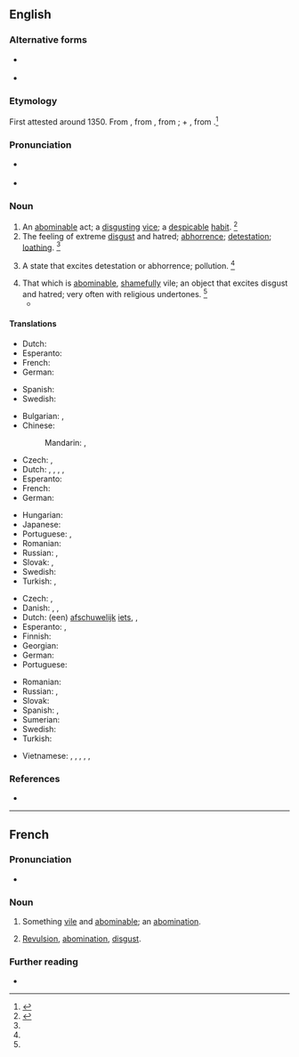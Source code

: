 ==English==

===Alternative forms===
* {{l|en|abhomination}} {{qualifier|obsolete}}
* {{l|en|abominacioun}} {{qualifier|obsolete}}

===Etymology===
{{wikipedia}}
First attested around 1350. From {{etyl|enm|en}} {{m|enm|abominacioun}}, from {{etyl|frm|en}} {{m|frm|abomination||horror, disgust}}, from {{etyl|LL.|en}} {{m|la|abōminātiō||abomination}}; {{m|la|ab||away from}} + {{m|la|ōminārī||prophesy, foreboding}}, from {{m|la|ōmin||omen}}.<ref>{{R:CDOE|page=4}}</ref>
{{suffix|en|abominate|ation}}

===Pronunciation===
* {{a|RP|US}} {{IPA|/əˌbɑm.əˈneɪ.ʃn̩/|/əˌbɑm.ɪˈneɪ.ʃn̩/|lang=en}}
* {{rhymes|eɪʃən|lang=en}}

===Noun===
{{en-noun}}

# An [[abominable]] act; a [[disgusting]] [[vice]]; a [[despicable]] [[habit]]. {{defdate|First attested around 1150 to 1350.}}<ref name=SOED>{{R:SOED5|page=6}}</ref>
# The feeling of extreme [[disgust]] and hatred; [[abhorrence]]; [[detestation]]; [[loathing]]. {{defdate|First attested around 1350 to 1470.}}<ref name=SOED/>
#: {{syn|en|abhorrence|aversion|detestation|disgust|loathing|loathsomeness|odiousness}}
# {{lb|en|obsolete}} A state that excites detestation or abhorrence; pollution. {{defdate|Attested from around (1350 - 1470) to the late 15<sup>th</sup> century.}}<ref name=SOED/>
# That which is [[abominable]], [[shameful]]ly vile; an object that excites disgust and hatred; very often with religious undertones. {{defdate|First attested around 1350 to 1470.}}<ref name=SOED/>
#* {{quote-book|passage=Antony, most large in his '''abominations'''.|author=Shakespeare|title=Antony and Cleopatra|section=III-vi|year=1606}}

====Translations====
{{trans-top|an abominable act}}
* Dutch: {{t+|nl|gruwel|m}}
* Esperanto: {{t|eo|abomenaĵo}}
* French: {{t+|fr|abomination|f}}
* German: {{t+|de|Greuel}}
{{trans-mid}}
* Spanish: {{t+|es|abominación|f}}
* Swedish: {{t+|sv|styggelse|c}}
{{trans-bottom}}

{{trans-top|the feeling of extreme disgust}}
* Bulgarian: {{t+|bg|отвращение}}, {{t+|bg|ненавист}}
* Chinese:
*: Mandarin: {{t+|cmn|厭惡|sc=Hani}}, {{t+|cmn|厌恶|tr=yànwù|sc=Hani}}
* Czech: {{t+|cs|odpor|m}}, {{t|cs|zhnusení|n}}
* Dutch: {{t+|nl|afschuw}}, {{t+|nl|walging}}, {{t+|nl|afgrijzen|n}}, {{t+|nl|gruwel|m}}, {{t|nl|abominatie|f}}
* Esperanto: {{t+|eo|abomeno}}
* French: {{t+|fr|abomination|f}}
* German: {{t+|de|Abscheu|m}}
{{trans-mid}}
* Hungarian: {{t+|hu|undor}}
* Japanese: {{t+|ja|嫌悪|tr=けんお, ken'o|sc=Jpan}}
* Portuguese: {{t+|pt|abominação|f}}, {{t+|pt|repugnância|f}}
* Romanian: {{t+|ro|aversiune|f}}
* Russian: {{t+|ru|отвраще́ние|n}}, {{t+|ru|омерзе́ние|n}}
* Slovak: {{t|sk|hnus|m}}, {{t|sk|odpor|m}}
* Swedish: {{t+|sv|avsky|c}}
* Turkish: {{t+|tr|tiksinme}}, {{t+|tr|iğrenme}}
{{trans-bottom}}

{{trans-top|something abominable}}
* Czech: {{t|cs|odpornost|f}}, {{t|cs|ohavnost|f}}
* Danish: {{t|da|afskyelighed}}, {{t|da|pestilens}}, {{t|da|vederstyggelighed}}
* Dutch: (een) [[afschuwelijk]] [[iets]], {{t+|nl|gruwel|m}}, {{t|nl|abominatie|f}}
* Esperanto: {{t+|eo|abomeno}}, {{t|eo|abomenaĵo}}
* Finnish: {{t+|fi|iljetys}}
* Georgian: {{t|ka|საზიზღრობა|sc=Geor}}
* German: {{t+|de|Abscheulichkeit|f}}
* Portuguese: {{t+|pt|abominação|f}}
{{trans-mid}}
* Romanian: {{t|ro|abominațiune|f}}
* Russian: {{t+|ru|га́дость|f}}, {{t+|ru|ме́рзость|f}}
* Slovak: {{t|sk|ohavnosť|f}}
* Spanish: {{t+|es|abominación|f}}, {{t+|es|maldad|f}}
* Sumerian: {{t|sux||tr=anzillu}}
* Swedish: {{t|sv|avskyvärdhet|c}}
* Turkish: {{t+|tr|iğrençlik}}
{{trans-bottom}}

{{checktrans-top}}
* Vietnamese: {{t-check|vi|sự ghê tởm}}, {{t-check|vi|sự kinh tởm}}, {{t-check|vi|sự ghét cay ghét đắng}}, {{t-check|vi|vật kinh tởm}}, {{t-check|vi|việc ghê tởm}}, {{t-check|vi|hành động đáng ghét}}
{{trans-mid}}
{{trans-bottom}}

===References===
<references/>
* {{R:Webster 1913}}

----

==French==

===Pronunciation===
* {{audio|Fr-abomination.ogg|audio|lang=fr}}

===Noun===
{{fr-noun|f}}

# Something [[vile]] and [[abominable]]; an [[abomination]].
# {{lb|fr|chiefly|religion}} [[revulsion|Revulsion]], [[#English|abomination]], [[disgust]].

===Further reading===
* {{R:TLFi}}